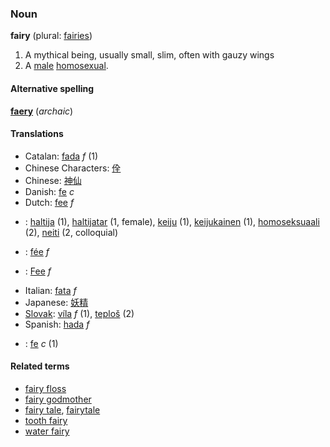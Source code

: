 ===Noun===
'''fairy''' (plural: [[fairies]])

# A mythical being, usually small, slim, often with gauzy wings
# A [[male]] [[homosexual]].

====Alternative spelling====
'''[[faery]]''' (''archaic'')

====Translations====
*Catalan: [[fada]] ''f'' (1)
*Chinese Characters: [[佺]]
*Chinese: [[神仙]]
*Danish: [[fe]] ''c''
*Dutch: [[fee]] ''f''
*{{fi}}: [[haltija]] (1), [[haltijatar]] (1, female), [[keiju]] (1), [[keijukainen]] (1), [[homoseksuaali]] (2), [[neiti]] (2, colloquial)
*{{fr}}: [[fée]] ''f''
*{{de}}: [[Fee]] ''f''
*Italian: [[fata]] ''f''
*Japanese: [[妖精]]
*[[Slovak]]: [[víla]] ''f'' (1), [[teploš]] (2)
*Spanish: [[hada]] ''f''
*{{sv}}: [[fe]] ''c'' (1)

====Related terms====
*[[fairy floss]]
*[[fairy godmother]]
*[[fairy tale]], [[fairytale]]
*[[tooth fairy]]
*[[water fairy]]